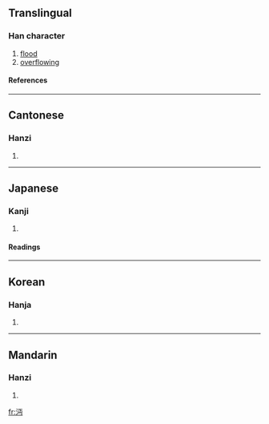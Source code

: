 ==Translingual==
===Han character===
{{Han char|rn=85|rad=水|as=04|sn=7|four=3112<sub>7</sub>|canj=水一中尸 (EMLS)}}
# [[flood]]
# [[overflowing]]
====References====
{{Han ref|kx=0611.160|dkj=17207|dj=1004.060|hdz=31560.020|uh=6C94|ud=27796|bh=A85C|bd=43100}}

----
==Cantonese==
===Hanzi===
{{yue-hanzi|jyut=|y=min5}}
# {{defn|Cantonese}}

----
==Japanese==
===Kanji===
{{ja-kanji|grade=|rs=水04}}
# {{defn|Japanese}} 
====Readings====
{{ja-readings|on=[[べん]] (ben), [[めん]] (men), [[びん]] (bin), [[みん]] (min)|kun=}}

----
==Korean==
===Hanja===
{{ko-hanja|hangeul=면|eumhun=|rv=myeon|mr=myŏn|y=myen}}
# {{defn|Korean}}

----
==Mandarin==
===Hanzi===
{{cmn-hanzi|pin=[[mì]] (mi4), [[miǎn]] (mian3)|wg=mi<sup>4</sup>, mien<sup>3</sup>}}
# {{defn|Mandarin}}

[[fr:沔]]